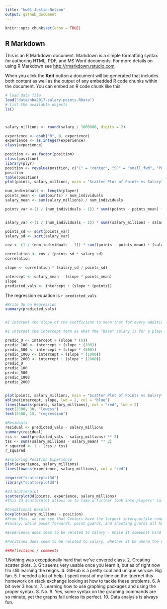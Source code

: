 ```yaml
---
title: "hw01-Justin-Nelson"
output: github_document
---
```


```r
knitr::opts_chunk$set(echo = TRUE)
```

## R Markdown

This is an R Markdown document. Markdown is a simple formatting syntax for authoring HTML, PDF, and MS Word documents. For more details on using R Markdown see <http://rmarkdown.rstudio.com>.

When you click the **Knit** button a document will be generated that includes both content as well as the output of any embedded R code chunks within the document. You can embed an R code chunk like this

```r
# load data file
load("data/nba2017-salary-points.RData")
# list the available objects
ls()



salary_millions <- round(salary / 1000000, digits = 2)

experience <- gsub("R", 0, experience)
experience <- as.integer(experience)
class(experience)

position <- as.factor(position)
class(position)
library(plyr)
position <- revalue(position, c("C" = "center", "SF" = "small_fwd", "PF" = "power_fd", "SG" = "shoot_guard", "PG" = "point_guard"))
position
table(position)
plot(points, salary_millions, main = "Scatter Plot of Points vs Salary", xlab = "Points", ylab = "Salary (in Millions)")

num_individuals <- length(player)
points_mean <- sum(points) / num_individuals
salary_mean <- sum(salary_millions) / num_individuals

points_var <-(1 / (num_individuals - 1)) * sum((points - points_mean) ** 2)


salary_var <-(1 / (num_individuals - 1)) * sum((salary_millions - salary_mean) ** 2)

points_sd <- sqrt(points_var)
salary_sd <- sqrt(salary_var)

cov <- (1 / (num_individuals - 1)) * sum((points - points_mean) * (salary_millions - salary_mean))

correlation <- cov / (points_sd * salary_sd)
correlation

slope <- correlation * (salary_sd / points_sd)

intercept <- salary_mean - (slope * points_mean)
slope
predicted_vals <- intercept + (slope * (points))
```
The regression equation is `r predicted_vals`
```r
#Write Up on Regression
summary(predicted_vals)


#I interpet the slope of the coefficient to mean that for every additional point scored, we can expect salary to increase by the value of the slope, which, when adjusted back to its original scale, is 8556.68 (dollars).

#I interpet the intercept term as what the "base" salary is for a player if they were to score 0 points.

predic_0 <- intercept + (slope * (0))
predic_100 <- intercept + (slope * (100))
predic_500 <- intercept + (slope * (500))
predic_1000 <- intercept + (slope * (1000))
predic_2000 <- intercept + (slope * (2000))
predic_0
predic_100
predic_500
predic_1000
predic_2000


plot(points, salary_millions, main = "Scatter Plot of Points vs Salary", xlab = "Points", ylab = "Salary (in Millions)")
abline(intercept, slope, lwd = 2, col = "blue")
lines(lowess(points, salary_millions), col = "red", lwd = 2)
text(2300, 30, "lowess")
text(2300, 15, "regression")

#Residuals
residual <- predicted_vals - salary_millions
summary(residual)
rss <- sum((predicted_vals - salary_millions) ** 2)
tss <- sum((salary_millions - salary_mean) ** 2)
r_squared <- 1 - (rss / tss)
r_squared

#Exploring Position Experience
plot(experience, salary_millions)
lines(lowess(experience, salary_millions), col = "red")

require("scatterplot3d")
library("scatterplot3d")

#3d Scatterplot
scatterplot3d(points, experience, salary_millions)
#This 3d Scatterplot allows us to take a further look into players' salaries by looking at 3 variables at once. Instead of only looking at points and salary, we are also now able to compare the amount of experience a player has too, giving more granularity to the greater picture.

#Conditional Boxplot
boxplot(salary_millions ~ position)
#From this, we can see that Centers have the largest interquartile ranges of salaries in terms of
#salary, while power forwards, point guards, and shooting guards all have about the same. Additionally, centers hold the largest majority of the highest paid positions.

#Experience does seem to be related to salary - While it somewhat hard to read a 3d graph on a 2d screen, it appears that as experience increases, salary (generally) does as well.

#Positions does seem to be related to salary, whether it be where the upper quartiles lay, lower quartiles lay, the size of the interquartile range (u,e, center vs power_fd), or where salaries cap out at.

##Reflections / comments
```

1.Nothing was exceptionally hard that we've covered class.
2. Creating scatter plots.
3. Git seems very usable once you learn it, but as of right now I'm still learning the reigns.
4. GitHub is a pretty cool and unique service. Big fan.
5. I needed a lot of help. I spent most of my time on the itnernet this homework on stack exchange looking at how to tackle these problems.
6. A bit over 3 hours.
7. Learning how to use graphing packages and using the proper syntax.
8. No.
9. Yes, some syntax on the graphing commands are so minute, yet the graphs fail unless its perfect.
10. Data analysis is always fun.



```



















```

